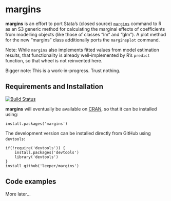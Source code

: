 # margins #

**margins** is an effort to port Stata's (closed source) [`margins`](http://www.stata.com/help.cgi?margins) command to R as an S3 generic method for calculating the marginal effects of coefficients from modelling objects (like those of classes "lm" and "glm"). A plot method for the new "margins" class additionally ports the `marginsplot` command.

Note: While `margins` also implements fitted values from model estimation results, that functionality is already well-implemented by R's `predict` function, so that wheel is not reinvented here.

Bigger note: This is a work-in-progress. Trust nothing.

## Requirements and Installation ##

[![Build Status](https://travis-ci.org/leeper/margins.png?branch=master)](https://travis-ci.org/leeper/margins)

**margins** will eventually be available on [CRAN](http://cran.r-project.org/web/packages/margins/index.html), so that it can be installed using:

```
install.packages('margins')
```

The development version can be installed directly from GitHub using `devtools`:

```
if(!require('devtools')) {
    install.packages('devtools')
    library('devtools')
}
install_github('leeper/margins')
```

## Code examples ##

More later...